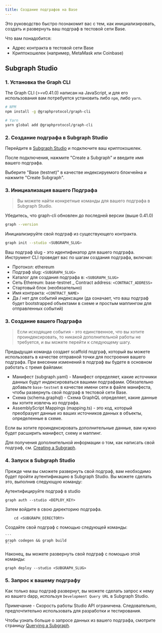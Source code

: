 ```yaml
---
title: Создание подграфов на Base
---
```


Это руководство быстро познакомит вас с тем, как инициализировать, создать и развернуть ваш подграф в тестовой сети Base.

Что вам понадобится:

- Адрес контракта в тестовой сети Base
- Криптокошелек (например, MetaMask или Coinbase)

## Subgraph Studio

### 1. Установка the Graph CLI

The Graph CLI (>=v0.41.0) написан на JavaScript, и для его использования вам потребуется установить либо `npm`, либо `yarn`.

```sh
# NPM
npm install -g @graphprotocol/graph-cli

# Yarn
yarn global add @graphprotocol/graph-cli
```

### 2. Создание подграфа в Subgraph Studio

Перейдите в [Subgraph Studio](https://thegraph.com/studio/) и подключите ваш криптокошелек.

После подключения, нажмите "Create a Subgraph" и введите имя вашего подграфа.

Выберите "Base (testnet)" в качестве индексируемого блокчейна и нажмите "Create Subgraph".

### 3. Инициализация вашего Подграфа

> Вы можете найти конкретные команды для вашего подграфа в Subgraph Studio.

Убедитесь, что graph-cli обновлен до последней версии (выше 0.41.0)

```sh
graph --version
```

Инициализируйте свой подграф из существующего контракта.

```sh
graph init --studio <SUBGRAPH_SLUG>
```

Ваш подграф slug - это идентификатор для вашего подграфа. Инструмент CLI проведет вас по шагам создания подграфа, включая:

- Протокол: ethereum
- Подграф slug: `<SUBGRAPH_SLUG>`
- Каталог для создания подграфа в: `<SUBGRAPH_SLUG>`
- Сеть Ethereum: base-testnet \_ Contract address: `<CONTRACT_ADDRESS>`
- Стартовый блок (необязательно)
- Имя контракта: `<CONTRACT_NAME>`
- Да / нет для событий индексации (да означает, что ваш подграф будет bootstrapped объектами в схеме и простым маппингом для отправленных событий)

### 3. Создание вашего Подграфа

> Если исходящие события - это единственное, что вы хотите проиндексировать, то никакой дополнительной работы не требуется, и вы можете перейти к следующему шагу.

Предыдущая команда создает scaffold подграф, который вы можете использовать в качестве отправной точки для построения вашего подграфа. При внесении изменений в подграф вы будете в основном работать с тремя файлами:

- Манифест (subgraph.yaml) - Манифест определяет, какие источники данных будут индексироваться вашими подграфами. Обязательно добавьте `base-testnet` в качестве имени сети в файле манифеста, чтобы развернуть свой подграф в тестовой сети Base.
- Схема (schema.graphql) - Схема GraphQL определяет, какие данные вы хотите извлечь из подграфа.
- AssemblyScript Mappings (mapping.ts) - это код, который преобразует данные из ваших источников данных в объекты, определенные в схеме.

Если вы хотите проиндексировать дополнительные данные, вам нужно будет расширить манифест, схему и маппинг.

Для получения дополнительной информации о том, как написать свой подграф, см. [Creating a Subgraph](/developing/creating-a-subgraph).

### 4. Запуск в Subgraph Studio

Прежде чем вы сможете развернуть свой подграф, вам необходимо будет пройти аутентификацию в Subgraph Studio. Вы можете сделать это, выполнив следующую команду:

Аутентифицируйте подграф в studio

```
graph auth --studio <DEPLOY_KEY>
```

Затем войдите в свою директорию подграфа.

```
    cd <SUBGRAPH_DIRECTORY>
```

Создайте свой подграф с помощью следующей команды:

````
```
graph codegen && graph build
```
````

Наконец, вы можете развернуть свой подграф с помощью этой команды:

```
graph deploy --studio <SUBGRAPH_SLUG>
```

### 5. Запрос к вашему подграфу

Как только ваш подграф развернут, вы можете сделать запрос к нему из вашего dapp, используя `Development Query URL` в Subgraph Studio.

Примечание - Скорость работы Studio API ограничена. Следовательно, предпочтительно использовать для разработки и тестирования.

Чтобы узнать больше о запросе данных из вашего подграфа, смотрите страницу [Querying a Subgraph](/querying/querying-the-graph).
